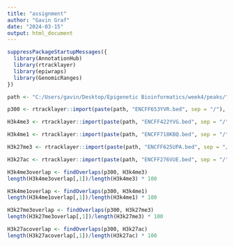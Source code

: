 ---
title: "assignment"
author: "Gavin Graf"
date: "2024-03-15"
output: html_document
---
```{r packages}
suppressPackageStartupMessages({
  library(AnnotationHub)
  library(rtracklayer)
  library(epiwraps)
  library(GenomicRanges)
})
```

```{r import encode peaks}
path <- "C:/Users/gavin/Desktop/Epigenetic Bioinformatics/week4/peaks/"

p300 <- rtracklayer::import(paste(path, "ENCFF653YVR.bed", sep = "/"), format = "narrowPeak")

H3k4me3 <- rtracklayer::import(paste(path, "ENCFF422YVG.bed", sep = "/"), format = "narrowPeak")

H3k4me1 <- rtracklayer::import(paste(path, "ENCFF718KBQ.bed", sep = "/"), format = "narrowPeak")

H3k27me3 <- rtracklayer::import(paste(path, "ENCFF625UPA.bed", sep = "/"), format = "narrowPeak")

H3k27ac <- rtracklayer::import(paste(path, "ENCFF276VUE.bed", sep = "/"), format = "narrowPeak")


```

```{r proportion p300 overlap}
H3k4me3overlap <- findOverlaps(p300, H3k4me3)
length(H3k4me3overlap[,1])/length(H3k4me3) * 100

H3k4me1overlap <- findOverlaps(p300, H3k4me1)
length(H3k4me1overlap[,1])/length(H3k4me1) * 100

H3k27me3overlap <- findOverlaps(p300, H3k27me3)
length(H3k27me3overlap[,1])/length(H3k27me3) * 100

H3k27acoverlap <- findOverlaps(p300, H3k27ac)
length(H3k27acoverlap[,1])/length(H3k27ac) * 100
```


